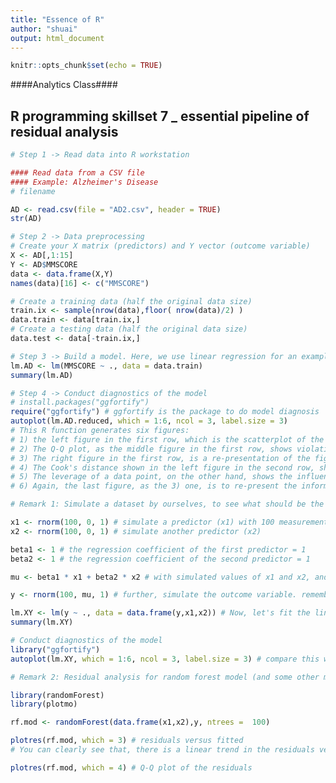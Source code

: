 ---
title: "Essence of R"
author: "shuai"
output: html_document
---

```{r setup, include=FALSE}
knitr::opts_chunk$set(echo = TRUE)
```


####Analytics Class####

## R programming skillset 7 _ essential pipeline of residual analysis

```{r}
# Step 1 -> Read data into R workstation

#### Read data from a CSV file 
#### Example: Alzheimer's Disease
# filename

AD <- read.csv(file = "AD2.csv", header = TRUE)
str(AD)
```

```{r}
# Step 2 -> Data preprocessing 
# Create your X matrix (predictors) and Y vector (outcome variable)
X <- AD[,1:15]
Y <- AD$MMSCORE
data <- data.frame(X,Y)
names(data)[16] <- c("MMSCORE")

# Create a training data (half the original data size)
train.ix <- sample(nrow(data),floor( nrow(data)/2) )
data.train <- data[train.ix,]
# Create a testing data (half the original data size)
data.test <- data[-train.ix,]

```


```{r}
# Step 3 -> Build a model. Here, we use linear regression for an example
lm.AD <- lm(MMSCORE ~ ., data = data.train)
summary(lm.AD)
```



```{r}
# Step 4 -> Conduct diagnostics of the model
# install.packages("ggfortify")
require("ggfortify") # ggfortify is the package to do model diagnosis
autoplot(lm.AD.reduced, which = 1:6, ncol = 3, label.size = 3)
# This R function generates six figures:
# 1) the left figure in the first row, which is the scatterplot of the residuals versus fitted values of the outcome variable, it is supposed to show purely random distributions of the data points. In other words, any pattern that shows non-random characteristics, such as the curved relationship between the residuals and fitted values, and the unusual parallel lines of the data points, indicates deviance from the assumptions such as independence of the observations and constancy/homoscedasticity of the variance of the errors. 
# 2) The Q-Q plot, as the middle figure in the first row, shows violation of the normality assumption of the error term. And some particularly violating data points such as the data points 282 and 256 are labelled. 
# 3) The right figure in the first row, is a re-presentation of the figure in 1). As diagnostic figures are opportunistic efforts to identify problems (like doctors to see patients), seeing no problem usually doesn't mean really no problem. Thus, it is helpful to present the same information in multiple scales.
# 4) The Cook's distance shown in the left figure in the second row, shows the influential data points that have larger than average influence on the parameter estimation. The Cook's distance of a data point is built on the idea of how much change will be induced on the estimated parameters if the data point is deleted. 
# 5) The leverage of a data point, on the other hand, shows the influence of the data point in another way. Mathematically, the leverage of a data point is (???y ^_i)/(???y_i ), reflecting how sensitive the prediction on the data point by the model is decided by the observed outcome value y_i. In other words, what data point will result in high leverage value? For data points that are surrounded by many close-by data points, their leverages won't be large, since the impact of removal of them will be compensated by other similar data points in the nearby. Thus, we could infer that the data points that sparsely occupy their neighbor areas will have large leverages. These data points could either be outliers that severely derivate from the linear trend represented by the majority of the data points, or could be valuable data points that align with the linear trend but lack neighbor data points, and thus, changes on their observations will generate a large impact on the predictions on the data points nearby their locations. Thus, it is important to note that, a data point that is influential doesn't necessary imply that it is bad. It only suggests that some more in-depth examination of the data point is needed. 
# 6) Again, the last figure, as the 3) one, is to re-present the information in 4) and 5)

```



```{r}
# Remark 1: Simulate a dataset by ourselves, to see what should be the residual plots look like when there is no violation of the basic assumptions such as linearity, gausian error, independence of errors, etc.

x1 <- rnorm(100, 0, 1) # simulate a predictor (x1) with 100 measurements from a normal distribution, while mean = 0 and std = 1. rnorm() is the function to simulate from normal distribution
x2 <- rnorm(100, 0, 1) # simulate another predictor (x2)

beta1 <- 1 # the regression coefficient of the first predictor = 1
beta2 <- 1 # the regression coefficient of the second predictor = 1

mu <- beta1 * x1 + beta2 * x2 # with simulated values of x1 and x2, and the coefficients, we can calculate the mean levels of the outcome variable

y <- rnorm(100, mu, 1) # further, simulate the outcome variable. remember, y = f(x) + error. Here, the error term is N(0,1)

lm.XY <- lm(y ~ ., data = data.frame(y,x1,x2)) # Now, let's fit the linear regression model
summary(lm.XY) 

# Conduct diagnostics of the model
library("ggfortify")
autoplot(lm.XY, which = 1:6, ncol = 3, label.size = 3) # compare this with the results from a real-world data analysis

```


```{r}
# Remark 2: Residual analysis for random forest model (and some other models) using the r package plotmo

library(randomForest)
library(plotmo)

rf.mod <- randomForest(data.frame(x1,x2),y, ntrees =  100)

plotres(rf.mod, which = 3) # residuals versus fitted
# You can clearly see that, there is a linear trend in the residuals versus fitted. Which means, the random forest model is not sufficient (even with 100 trees) to fit the linear pattern in the data (tree models have the difficult to approximate linear lines!).

plotres(rf.mod, which = 4) # Q-Q plot of the residuals
```
